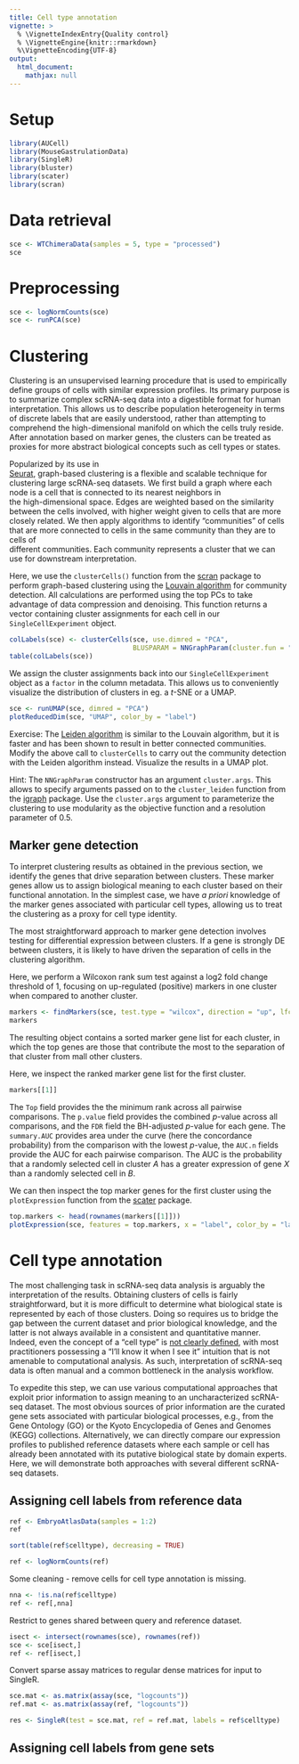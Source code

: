```yaml
---
title: Cell type annotation
vignette: >
  % \VignetteIndexEntry{Quality control}
  % \VignetteEngine{knitr::rmarkdown}
  %\VignetteEncoding{UTF-8}
output:
  html_document:
    mathjax: null   
---
```


# Setup

```r
library(AUCell)
library(MouseGastrulationData)
library(SingleR)
library(bluster)
library(scater)
library(scran)
```

# Data retrieval

```r
sce <- WTChimeraData(samples = 5, type = "processed")
sce
```

# Preprocessing

```r
sce <- logNormCounts(sce)
sce <- runPCA(sce)
```

# Clustering

Clustering is an unsupervised learning procedure that is used to empirically 
define groups of cells with similar expression profiles. 
Its primary purpose is to summarize complex scRNA-seq data into a digestible 
format for human interpretation. 
This allows us to describe population heterogeneity in terms of discrete labels 
that are easily understood, rather than attempting to comprehend the 
high-dimensional manifold on which the cells truly reside. After annotation 
based on marker genes, the clusters can be treated as proxies for more abstract 
biological concepts such as cell types or states.

Popularized by its use in  
[Seurat](https://cran.r-project.org/web/packages/Seurat/index.html), 
graph-based clustering is a flexible and 
scalable technique for clustering large scRNA-seq datasets. We first build a 
graph where each node is a cell that is connected to its nearest neighbors in  
the high-dimensional space. Edges are weighted based on the similarity between 
the cells involved, with higher weight given to cells that are more closely 
related. We then apply algorithms to identify "communities" of cells that are 
more connected to cells in the same community than they are to cells of  
different communities. Each community represents a cluster that we can use for 
downstream interpretation.

Here, we use the `clusterCells()` function from the 
[scran](https://bioconductor.org/packages/scran) package to perform graph-based
clustering using the 
[Louvain algorithm](https://doi.org/10.1088/1742-5468/2008/10/P10008)
for community detection. All calculations are performed using the top PCs to 
take advantage of data compression and denoising. This function returns a vector
containing cluster assignments for each cell in our `SingleCellExperiment` object.

```r
colLabels(sce) <- clusterCells(sce, use.dimred = "PCA",
                               BLUSPARAM = NNGraphParam(cluster.fun = "louvain"))
table(colLabels(sce))
```

We assign the cluster assignments back into our `SingleCellExperiment` object as
a `factor` in the column metadata. This allows us to conveniently visualize the
distribution of clusters in eg. a *t*-SNE or a UMAP.

```r
sce <- runUMAP(sce, dimred = "PCA")
plotReducedDim(sce, "UMAP", color_by = "label")
```

Exercise: The [Leiden algorithm](https://www.nature.com/articles/s41598-019-41695-z)
is similar to the Louvain algorithm, but it is faster and has been shown to result
in better connected communities. Modify the above call to `clusterCells` to
carry out the community detection with the Leiden algorithm instead. Visualize
the results in a UMAP plot.

Hint: The `NNGraphParam` constructor has an argument `cluster.args`. This allows
to specify arguments passed on to the `cluster_leiden` function from the 
[igraph](https://cran.r-project.org/web/packages/igraph/index.html) package.
Use the `cluster.args` argument to parameterize the clustering to use modularity
as the objective function and a resolution parameter of 0.5.

## Marker gene detection

To interpret clustering results as obtained in the previous section, we identify
the genes that drive separation between clusters. These marker genes allow us to 
assign biological meaning to each cluster based on their functional annotation. 
In the simplest case, we have *a priori* knowledge of the marker genes associated 
with particular cell types, allowing us to treat the clustering as a proxy for 
cell type identity.
 
The most straightforward approach to marker gene detection involves testing for 
differential expression between clusters. If a gene is strongly DE between 
clusters, it is likely to have driven the separation of cells in the clustering 
algorithm.

Here, we perform a Wilcoxon rank sum test against a log2 fold change threshold
of 1, focusing on up-regulated (positive) markers in one cluster when compared
to another cluster. 

```r
markers <- findMarkers(sce, test.type = "wilcox", direction = "up", lfc = 1)
markers
```

The resulting object contains a sorted marker gene list for each cluster,
in which the top genes are those that contribute the most to the separation of
that cluster from mall other clusters. 

Here, we inspect the ranked marker gene list for the first cluster.

```r
markers[[1]]
```

The `Top` field provides the the minimum rank across all pairwise comparisons.
The `p.value` field provides the combined *p*-value across all comparisons, and 
the `FDR` field the BH-adjusted *p*-value for each gene.
The `summary.AUC` provides area under the curve (here the concordance probability)
from the comparison with the lowest *p*-value, the `AUC.n` fields provide the
AUC for each pairwise comparison. The AUC is the probability that a randomly
selected cell in cluster *A* has a greater expression of gene *X* than a randomly
selected cell in *B*.

We can then inspect the top marker genes for the first cluster using the 
`plotExpression` function from the 
[scater](https://bioconductor.org/packages/scater) package.

```r
top.markers <- head(rownames(markers[[1]]))
plotExpression(sce, features = top.markers, x = "label", color_by = "label")
```

# Cell type annotation

The most challenging task in scRNA-seq data analysis is arguably the interpretation of the results.
Obtaining clusters of cells is fairly straightforward, but it is more difficult to determine what biological state is represented by each of those clusters. 
Doing so requires us to bridge the gap between the current dataset and prior biological knowledge, and the latter is not always available in a consistent and quantitative manner.
Indeed, even the concept of a "cell type" is [not clearly defined](https://doi.org/10.1016/j.cels.2017.03.006), with most practitioners possessing a "I'll know it when I see it" intuition that is not amenable to computational analysis.
As such, interpretation of scRNA-seq data is often manual and a common bottleneck in the analysis workflow.

To expedite this step, we can use various computational approaches that exploit prior information to assign meaning to an uncharacterized scRNA-seq dataset.
The most obvious sources of prior information are the curated gene sets associated with particular biological processes, e.g., from the Gene Ontology (GO) or the Kyoto Encyclopedia of Genes and Genomes (KEGG) collections.
Alternatively, we can directly compare our expression profiles to published reference datasets where each sample or cell has already been annotated with its putative biological state by domain experts.
Here, we will demonstrate both approaches with several different scRNA-seq datasets.

## Assigning cell labels from reference data

```r
ref <- EmbryoAtlasData(samples = 1:2)
ref
```

```r
sort(table(ref$celltype), decreasing = TRUE)
```

```r
ref <- logNormCounts(ref)
```

Some cleaning - remove cells for cell type annotation is missing.

```r
nna <- !is.na(ref$celltype)
ref <- ref[,nna]
```

Restrict to genes shared between query and reference dataset.

```r
isect <- intersect(rownames(sce), rownames(ref))
sce <- sce[isect,]
ref <- ref[isect,]
```

Convert sparse assay matrices to regular dense matrices for input to SingleR. 

```r
sce.mat <- as.matrix(assay(sce, "logcounts"))
ref.mat <- as.matrix(assay(ref, "logcounts"))
```

```r
res <- SingleR(test = sce.mat, ref = ref.mat, labels = ref$celltype)
```

## Assigning cell labels from gene sets
